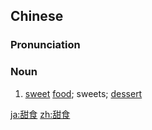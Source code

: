 ==Chinese==
{{zh-forms}}

===Pronunciation===
{{zh-pron
|m=tiánshí,er=y
|c=tim4 sik6
|cat=n
}}

===Noun===
{{zh-noun}}

# [[sweet]] [[food]]; sweets; [[dessert]]

[[ja:甜食]]
[[zh:甜食]]